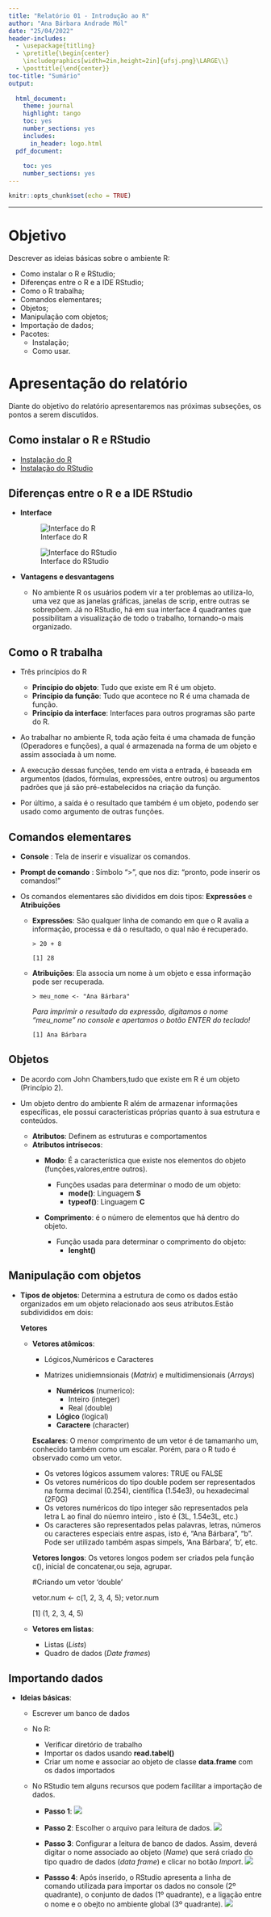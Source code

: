 ```yaml
---
title: "Relatório 01 - Introdução ao R"
author: "Ana Bárbara Andrade Mól"
date: "25/04/2022"
header-includes:
  - \usepackage{titling}
  - \pretitle{\begin{center}
    \includegraphics[width=2in,height=2in]{ufsj.png}\LARGE\\}
  - \posttitle{\end{center}}
toc-title: "Sumário"
output:
  
  html_document:
    theme: journal
    highlight: tango
    toc: yes
    number_sections: yes
    includes:
      in_header: logo.html
  pdf_document:
    
    toc: yes
    number_sections: yes
---
```


```r
knitr::opts_chunk$set(echo = TRUE)
```
--- 

# Objetivo

Descrever as ideias básicas sobre o ambiente R:

 - Como instalar o R e RStudio;
 - Diferenças entre o R e a IDE RStudio;
 - Como o R trabalha;
 - Comandos elementares;
 - Objetos;
 - Manipulação com objetos;
 - Importação de dados;
 - Pacotes:
   - Instalação;
   - Como usar.
 

# Apresentação do relatório

Diante do objetivo do relatório apresentaremos nas próximas subseções, os pontos a serem discutidos.

## Como instalar o R e RStudio

 - [Instalação do R](https://cran.r-project.org/bin/windows/base/)
 - [Instalação do RStudio](https://www.rstudio.com/products/rstudio/download/#download)

## Diferenças entre o R e a IDE RStudio

 - **Interface** 
 
   ![Interface do R](interfacedor.jpg)
  
   ![Interface do RStudio](interfacedorstudio.jpg)
 
 - **Vantagens e desvantagens** 
   
   - No ambiente R os usuários podem vir a ter problemas ao utiliza-lo, uma vez que as janelas gráficas, janelas de scrip, entre outras se sobrepõem. Já no RStudio, há em sua interface 4 quadrantes que possibilitam a visualização de todo o trabalho, tornando-o mais organizado.
   
## Como o R trabalha 
 
 - Três princípios do R 
 
   - **Princípio do objeto**: Tudo que existe em R é um objeto. 
   - **Princípio da função**: Tudo que acontece no R é uma chamada de função.
   - **Princípio da interface**: Interfaces para outros programas são parte do R.
 
 - Ao trabalhar no ambiente R, toda ação feita é uma chamada de função (Operadores e funções), a qual é armazenada na forma de um objeto e assim associada à um nome.
 - A execução dessas funções, tendo em vista a entrada, é baseada em argumentos (dados, fórmulas, expressões, entre outros) ou argumentos padrões que já são pré-estabelecidos  na criação da função.
 - Por último, a saída é o resultado que também é um objeto, podendo ser usado como argumento de outras funções.

## Comandos elementares 

 - **Console** : Tela de inserir e visualizar os comandos. 
 - **Prompt de comando** : Símbolo ">", que nos diz: "pronto, pode inserir os comandos!" 
 
 - Os comandos elementares são divididos em dois tipos: **Expressões** e **Atribuições**
 
   - **Expressões**: São qualquer linha de comando em que o R avalia a informação, processa e dá o resultado, o qual não é recuperado. 
   
      ` > 20 + 8 `
      
      `[1] 28 `
       
   - **Atribuições**: Ela associa um nome à um objeto e essa informação pode ser recuperada.
      
      ` > meu_nome <- "Ana Bárbara" `
      
      *Para imprimir o resultado da expressão, digitamos o nome*
      *"meu_nome" no console e apertamos o botão ENTER do teclado!*
      
      `[1] Ana Bárbara`

## Objetos 

 - De acordo com John Chambers,tudo que existe em R é um objeto (Princípio 2).
 - Um objeto dentro do ambiente R além de armazenar informações específicas, ele possui características próprias quanto à sua estrutura e conteúdos.
   
   - **Atributos**: Definem as estruturas e comportamentos 
   - **Atributos intrísecos**: 
     - **Modo**: É a característica que existe nos elementos do objeto (funções,valores,entre outros).
       
         - Funções usadas para determinar o modo de um objeto:
           - **mode()**: Linguagem **S**
           - **typeof()**: Linguagem **C**
          
     - **Comprimento**: é o número de elementos que há dentro do objeto.
         - Função usada para determinar o comprimento do objeto:
           - **lenght()**
           
## Manipulação com objetos

- **Tipos de objetos**: Determina a estrutura de como os dados estão organizados em um objeto relacionado aos seus atributos.Estão subdivididos em dois:

  **Vetores**
   
   - **Vetores atômicos**: 
     - Lógicos,Numéricos e Caracteres
     - Matrizes unidiemnsionais (*Matrix*) e multidimensionais (*Arrays*)
     
       - **Numéricos** (numerico):
         - Inteiro (integer)
         - Real (double)
       - **Lógico** (logical)
       - **Caractere** (character)
       
     **Escalares**: O menor comprimento de um vetor é de tamamanho um, conhecido também como um escalar. Porém, para o R tudo é observado como um vetor.
       
       - Os vetores lógicos assumem valores: TRUE ou FALSE
       - Os vetores numéricos do tipo double podem ser representados na forma decimal (0.254), científica (1.54e3), ou hexadecimal (2F0G)
       - Os vetores numéricos do tipo integer são representados pela letra L ao final do núemro inteiro , isto é (3L, 1.54e3L, etc.)
       - Os caracteres são representados pelas palavras, letras, números ou caracteres especiais entre aspas, isto é, "Ana Bárbara", "b". Pode ser utilizado também aspas simpels, 'Ana Bárbara', 'b', etc.
    
     **Vetores longos**: Os vetores longos podem ser criados pela função c(), inicial de concatenar,ou seja, agrupar.
     
     #Criando um vetor 'double'
     
     vetor.num <- c(1, 2, 3, 4, 5); vetor.num
     
     [1] (1, 2, 3, 4, 5)
   
  - **Vetores em listas**:
     - Listas (*Lists*)
     - Quadro de dados (*Date frames*)
     
## **Importando dados**

  - **Ideias básicas**:
    - Escrever um banco de dados 
    - No R:
      - Verificar diretório de trabalho 
      - Importar os dados usando **read.tabel()**
      - Criar um nome e associar ao objeto de classe **data.frame** com os dados importados
    - No RStudio tem alguns recursos que podem facilitar a importação de dados.
    
      - **Passo 1**:
      ![](passo1importandodados.jpg)
      
      - **Passo 2**: Escolher o arquivo para leitura de dados.
      ![](passo2importandodados.jpg)
      
      - **Passo 3**: Configurar a leitura de banco de dados. Assim, deverá digitar o nome associado ao objeto (*Name*) que será criado do tipo quadro de dados (*data frame*) e clicar no botão *Import*.
      ![](passo3importandodados.jpg)
      
      - **Passso 4**: Após inserido, o RStudio apresenta a linha de comando utilizada para importar os dados no console (2º quadrante), o conjunto de dados (1º quadrante), e a ligação entre o nome e o obejto no ambiente global (3º quadrante).
      ![](passo4importandodados.jpg) 
      
      
      
      
      
      
      
    
      



     
    


   
      


